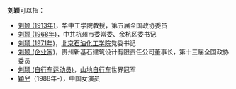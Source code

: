 '''刘颖'''可以指：
* [[刘颖_(1913年)|刘颖 (1913年)]]，华中工学院教授，第五届全国政协委员
* [[刘颖_(1968年)|刘颖 (1968年)]]，中共杭州市委常委、余杭区委书记
* [[刘颖_(1971年)|刘颖 (1971年)]]，[[北京石油化工学院|北京石油化工学院]]党委书记
* [[刘颖_(企业家)|刘颖 (企业家)]]，贵州新基石建筑设计有限责任公司董事长，第十三届全国政协委员
* [[刘颖_(自行车运动员)|刘颖 (自行车运动员)]]，[[山地自行车|山地自行车]]世界冠军
* [[穎兒|穎兒]]（1988年-），中国女演员

{{disambig|cat=二字刘姓人名消歧义|ying}}